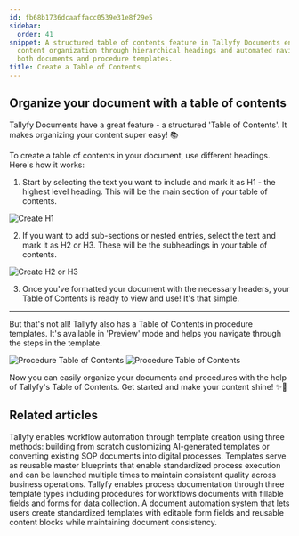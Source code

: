 ```yaml
---
id: fb68b1736dcaaffacc0539e31e8f29e5
sidebar:
  order: 41
snippet: A structured table of contents feature in Tallyfy Documents enables easy
  content organization through hierarchical headings and automated navigation for
  both documents and procedure templates.
title: Create a Table of Contents
---
```


## Organize your document with a table of contents

Tallyfy Documents have a great feature - a structured 'Table of Contents'. It makes organizing your content super easy! 📚

To create a table of contents in your document, use different headings. Here's how it works:

1. Start by selecting the text you want to include and mark it as H1 - the highest level heading. This will be the main section of your table of contents.

![Create H1](https://screenshots.tallyfy.com/tallyfy%2Fpro%2Fdesktop-light-mark-heading-h1-example.png)

2. If you want to add sub-sections or nested entries, select the text and mark it as H2 or H3. These will be the subheadings in your table of contents.

![Create H2 or H3](https://screenshots.tallyfy.com/tallyfy%2Fpro%2Fdesktop-light-mark-h2-heading.png)

3. Once you've formatted your document with the necessary headers, your Table of Contents is ready to view and use! It's that simple.

---

But that's not all! Tallyfy also has a Table of Contents in procedure templates. It's available in 'Preview' mode and helps you navigate through the steps in the template.

![Procedure Table of Contents](https://screenshots.tallyfy.com/tallyfy%2Fpro%2Fdesktop-light-where-to-click-table-contents-procedure-template.png)
![Procedure Table of Contents](https://screenshots.tallyfy.com/tallyfy%2Fpro%2Fdesktop-light-table-of-contents-procedure-template.png)

Now you can easily organize your documents and procedures with the help of Tallyfy's Table of Contents. Get started and make your content shine! ✨🚀


## Related articles
<CardGrid>
<LinkTitleCard header="<b>Templates > Create a template</b>" href="/products/pro/documenting/templates/create-template/" > Tallyfy enables workflow automation through template creation using three methods: building from scratch customizing AI-generated templates or converting existing SOP documents into digital processes. </LinkTitleCard>
<LinkTitleCard header="<b>Documenting > Templates</b>" href="/products/pro/documenting/templates/" > Templates serve as reusable master blueprints that enable standardized process execution and can be launched multiple times to maintain consistent quality across business operations. </LinkTitleCard>
<LinkTitleCard header="<b>Pro > Essentials</b>" href="/products/pro/documenting/" > Tallyfy enables process documentation through three template types including procedures for workflows documents with fillable fields and forms for data collection. </LinkTitleCard>
<LinkTitleCard header="<b>Documents > Add fields to document templates</b>" href="/products/pro/documenting/documents/how-can-i-add-editable-fields-to-my-tallyfy-documents/" > A document automation system that lets users create standardized templates with editable form fields and reusable content blocks while maintaining document consistency. </LinkTitleCard>
</CardGrid>